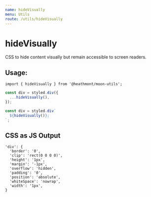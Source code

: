 ```yaml
---
name: hideVisually
menu: Utils
route: /utils/hideVisually
---
```


# hideVisually

CSS to hide content visually but remain accessible to screen readers.

## Usage:

```
import { hideVisually } from '@heathmont/moon-utils';
```

```jsx
const div = styled.div({
  ...hideVisually(),
});

const div = styled.div`
  ${hideVisually()};
`;
```

## CSS as JS Output

```
'div': {
  'border': '0',
  'clip': 'rect(0 0 0 0)',
  'height': '1px',
  'margin': '-1px',
  'overflow': 'hidden',
  'padding': '0',
  'position': 'absolute',
  'whiteSpace': 'nowrap',
  'width': '1px',
}
```
